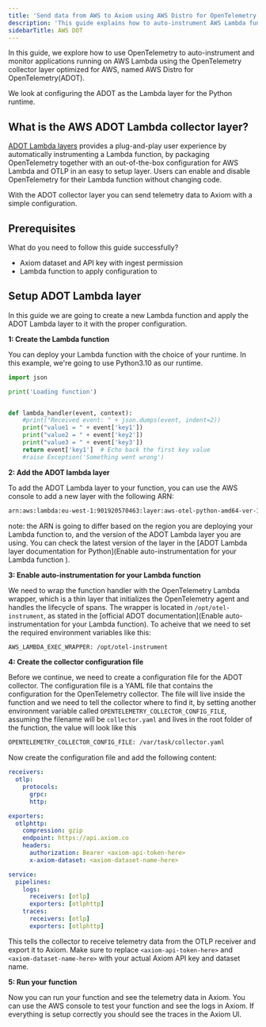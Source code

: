```yaml
---
title: 'Send data from AWS to Axiom using AWS Distro for OpenTelemetry'
description: 'This guide explains how to auto-instrument AWS Lambda functions and send telemetry data to Axiom using AWS Distro for OpenTelemetry.'
sidebarTitle: AWS DOT
---
```


In this guide, we explore how to use OpenTelemetry to auto-instrument and monitor applications running on AWS Lambda using the OpenTelemetry collector layer optimized for AWS, named AWS Distro for OpenTelemetry(ADOT).

We look at configuring the ADOT as the Lambda layer for the Python runtime.

## What is the AWS ADOT Lambda collector layer?

[ADOT Lambda layers](https://aws-otel.github.io/docs/getting-started/lambda) provides a plug-and-play user experience by automatically instrumenting a Lambda function, by packaging OpenTelemetry together with an out-of-the-box configuration for AWS Lambda and OTLP in an easy to setup layer. Users can enable and disable OpenTelemetry for their Lambda function without changing code.

With the ADOT collector layer you can send telemetry data to Axiom with a simple configuration.

## Prerequisites

What do you need to follow this guide successfully?

- Axiom dataset and API key with ingest permission
- Lambda function to apply configuration to


## Setup ADOT Lambda layer

In this guide we are going to create a new Lambda function and apply the ADOT Lambda layer to it with the proper configuration.

**1: Create the Lambda function**

You can deploy your Lambda function with the choice of your runtime. In this example, we're going to use Python3.10 as our runtime.

```python
import json

print('Loading function')


def lambda_handler(event, context):
    #print("Received event: " + json.dumps(event, indent=2))
    print("value1 = " + event['key1'])
    print("value2 = " + event['key2'])
    print("value3 = " + event['key3'])
    return event['key1']  # Echo back the first key value
    #raise Exception('Something went wrong')
```

**2: Add the ADOT lambda layer**

To add the ADOT Lambda layer to your function, you can use the AWS console to add a new layer with the following ARN:

```bash
arn:aws:lambda:eu-west-1:901920570463:layer:aws-otel-python-amd64-ver-1-25-0:1
```

note: the ARN is going to differ based on the region you are deploying your Lambda function to, and the version of the ADOT Lambda layer you are using. You can check the latest version of the layer in the [ADOT Lambda layer documentation for Python](Enable auto-instrumentation for your Lambda function
).


**3: Enable auto-instrumentation for your Lambda function**

We need to wrap the function handler with the OpenTelemetry Lambda wrapper, which is a thin layer that initializes the OpenTelemetry agent and handles the lifecycle of spans. The wrapper is located in `/opt/otel-instrument`, as stated in the [official ADOT documentation](Enable auto-instrumentation for your Lambda function). To acheive that we need to set the required environment variables like this:

```bash
AWS_LAMBDA_EXEC_WRAPPER: /opt/otel-instrument
```


**4: Create the collector configuration file**

Before we continue, we need to create a configuration file for the ADOT collector. The configuration file is a YAML file that contains the configuration for the OpenTelemetry collector. The file will live inside the function and we need to tell the collector where to find it, by setting another environment variable called `OPENTELEMETRY_COLLECTOR_CONFIG_FILE`, assuming the filename will be `collector.yaml` and lives in the root folder of the function, the value will look like this

```bash
OPENTELEMETRY_COLLECTOR_CONFIG_FILE: /var/task/collector.yaml
```

Now create the configuration file and add the following content:

```yaml
receivers:
  otlp:
    protocols:
      grpc:
      http:

exporters:
  otlphttp:
    compression: gzip
    endpoint: https://api.axiom.co
    headers:
      authorization: Bearer <axiom-api-token-here>
      x-axiom-dataset: <axiom-dataset-name-here>

service:
  pipelines:
    logs:
      receivers: [otlp]
      exporters: [otlphttp]
    traces:
      receivers: [otlp]
      exporters: [otlphttp]
```

This tells the collector to receive telemetry data from the OTLP receiver and export it to Axiom. Make sure to replace `<axiom-api-token-here>` and `<axiom-dataset-name-here>` with your actual Axiom API key and dataset name.


**5: Run your function**

Now you can run your function and see the telemetry data in Axiom. You can use the AWS console to test your function and see the logs in Axiom. If everything is setup correctly you should see the traces in the Axiom UI.